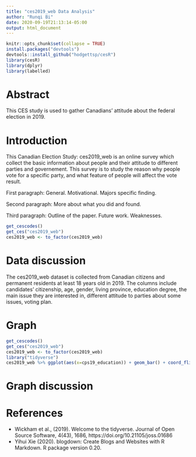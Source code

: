 ```yaml
---
title: "ces2019_web Data Analysis"
author: "Runqi Bi"
date: 2020-09-19T21:13:14-05:00
output: html_document
---
```


```r
knitr::opts_chunk$set(collapse = TRUE)
install.packages("devtools")
devtools::install_github("hodgettsp/cesR")
library(cesR)
library(dplyr)
library(labelled)
```

# Abstract
This CES study is used to gather Canadians' attitude about the federal election in 2019.

# Introduction
This Canadian Election Study: ces2019_web is an online survey which collect the basic information about people and their attitude to different parties and governement. This survey is to study the reason why people vote for a specific party, and what feature of people will affect the vote result. 

First paragraph: General. Motivational. Majors specific finding. 

Second paragraph: More about what you did and found.

Third paragraph: Outline of the paper. Future work. Weaknesses.

```r
get_cescodes()
get_ces("ces2019_web")
ces2019_web <- to_factor(ces2019_web)
```

# Data discussion
The ces2019_web dataset is collected from Canadian citizens and permanent residents at least 18 years old in 2019. The columns include candidates' citizenship, age, gender, living province, education degree, the main issue they are interested in, different attitude to parties about some issues, voting plan.

# Graph
```r
get_cescodes()
get_ces("ces2019_web")
ces2019_web <- to_factor(ces2019_web)
library("tidyverse")
ces2019_web %>% ggplot(aes(x=cps19_education)) + geom_bar() + coord_flip()
```

# Graph discussion


# References
- Wickham et al., (2019). Welcome to the tidyverse. Journal of Open
  Source Software, 4(43), 1686, https://doi.org/10.21105/joss.01686
- Yihui Xie (2020). blogdown: Create Blogs and Websites with R Markdown.
  R package version 0.20.
